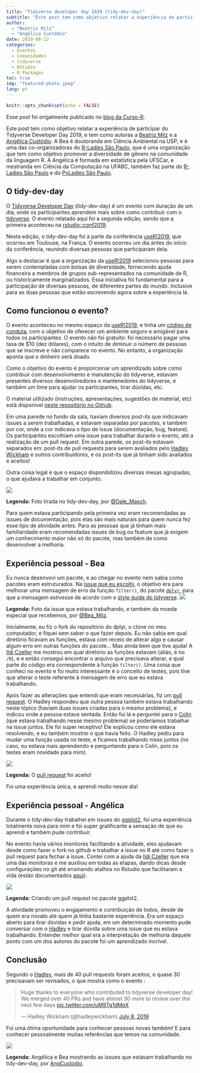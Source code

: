 ```yaml
---
title: "Tidyverse developer day 2019 (tidy-dev-day)"
subtitle: "Este post tem como objetivo relatar a experiência de participar do Tidyverse Developer Day 2019."
author: 
  - "Beatriz Milz"
  - "Angélica Custódio"
date: 2019-08-12
categories:
  - Eventos
  - Comunidades
  - tidyverse
  - RStudio
  - R Packages
toc: true  
img: "featured-photo.jpeg"
lang: pt
---
```


```r
knitr::opts_chunk$set(echo = FALSE)
```

::: callout-tip
Esse post foi origalmente publicado no [blog da Curso-R](https://blog.curso-r.com/posts/2019-08-12-tidydevday/).
:::

Este post tem como objetivo relatar a experiência de participar do Tidyverse Developer Day 2019, e tem como autoras a [Beatriz Milz](https://beatrizmilz.com) e a [Angélica Custódio](https://www.linkedin.com/in/angelicacustodio/). A Bea é doutoranda em Ciência Ambiental na USP, e é uma das co-organizadoras do [R-Ladies São Paulo](https://www.meetup.com/rladies-sao-paulo/), que é uma organização que tem como objetivo promover a diversidade de gênero na comunidade da linguagem R. A Angélica é formada em estatística pela UFSCar, e mestranda em Ciência da Computação na UFABC, também faz parte do [R-Ladies São Paulo](https://www.meetup.com/rladies-sao-paulo/) e do [PyLadies São Paulo](https://www.meetup.com/PyLadiesSP/).

## O tidy-dev-day

O [Tidyverse Developer Day](https://github.com/tidyverse/dev-day-2019) (tidy-dev-day) é um evento com duração de um dia, onde os participantes aprendem mais sobre como contribuir com o [tidyverse](https://www.tidyverse.org/). O evento relatado aqui foi a segunda edição, sendo que a primeira aconteceu na [rstudio::conf2019](https://resources.rstudio.com/tidyverse/tidyverse-developer-day-2019).

Nesta edição, o tidy-dev-day foi à parte da conferência [useR!2019](https://user2019.r-project.org/), que ocorreu em Toulouse, na França. O evento ocorreu um dia antes do início da conferência, reunindo diversas pessoas que participaram dela.

Algo a destacar é que a organização da [useR!2019](https://user2019.r-project.org/) selecionou pessoas para serem contempladas com bolsas de diversidade, fornecendo ajuda financeira a membros de grupos sub-representados na comunidade de R, ou historicamente marginalizados. Essa iniciativa foi fundamental para a participação de diversas pessoas, de diferentes partes do mundo. Inclusive para as duas pessoas que estão escrevendo agora sobre a experiência lá.

## Como funcionou o evento?

O evento aconteceu no mesmo espaço da [useR!2019](https://user2019.r-project.org/), e tinha um [código de conduta](https://github.com/tidyverse/dev-day-2019/blob/master/CODE_OF_CONDUCT.md), com o objetivo de oferecer um ambiente seguro e amigável para todos os participantes. O evento não foi gratuito: foi necessário pagar uma taxa de \$10 (dez dólares), com o intuito de diminuir o número de pessoas que se inscreve e não comparece no evento. No entanto, a organização aponta que o dinheiro será doado.

Como o objetivo do evento é proporcionar um aprendizado sobre como contribuir com desenvolvimento e manutenção do tidyverse, estavam presentes diversos desenvolvedores e mantenedores do tidyverse, e também um time para ajudar os participantes, tirar dúvidas, etc.

O material utilizado (instruções, apresentações, sugestões de material, etc) está disponível [neste repositório no Github](https://github.com/tidyverse/dev-day-2019).

Em uma parede no fundo da sala, haviam diversos post-its que indicavam issues a serem trabalhadas, e estavam separadas por pacotes, e também por cor, onde a cor indicava o tipo de issue (documentação, bug, feature). Os participantes escolhiam uma issue para trabalhar durante o evento, até a realização de um pull request. Em outra parede, os post-its estavam separados em: post-its de pull requests para serem avaliados pelo [Hadley Wickham](http://hadley.nz/) e outros contribuidores, e os post-its que já tinham sido avaliados e aceitos!

Outra coisa legal é que o espaço disponibilizou diversas mesas agrupadas, o que ajudava a trabalhar em conjunto.

![](https://i.imgur.com/Oz6x6GY.jpg)

**Legenda:** Foto tirada no tidy-dev-day, por [\@Dale_Masch](https://twitter.com/Dale_Masch).

Para quem estava participando pela primeira vez eram recomendadas as issues de documentação, pois elas são mais naturais para quem nunca fez esse tipo de atividade antes. Para as pessoas que já tinham mais familiaridade eram recomendadas issues de bug ou feature que já exigem um conhecimento maior não só do pacote, mas também de como desenvolver a melhoria.

## Experiência pessoal - Bea

Eu nunca desenvovi um pacote, e ao chegar no evento nem sabia como pacotes eram estruturados. Na [issue que eu escolhi](https://github.com/tidyverse/dplyr/issues/3698), o objetivo era para melhorar uma mensagem de erro da função `filter()`, do pacote [`dplyr`](https://dplyr.tidyverse.org/), para que a mensagem estivesse de acordo com o [style guide do tidyverse](https://style.tidyverse.org/). ![](https://i.imgur.com/VYgvY7k.jpg)

**Legenda:** Foto da issue que estava trabalhando, e também da moeda especial que recebemos, por [\@Bea_Milz](https://www.linkedin.com/in/beatrizmilz/).

Inicialmente, eu fiz o fork do repositório do dplyr, o clone no meu computador, e fiquei sem saber o que fazer depois. Eu não sabia em qual diretório ficavam as funções, estava com receio de alterar algo e causar algum erro em outras funções do pacote... Mas ainda bem que tive ajuda! A [Ildi Czeller](https://ildiczeller.com/) me mostrou em qual diretório as funções estavam (aliás, é no `/R`), e e então consegui encontrar o arquivo que precisava alterar, e qual parte do código era correspondente à função `filter()`. Uma coisa que conheci no evento e foi muito interessante é o conceito de testes, pois tive que alterar o teste referente à mensagem de erro que eu estava trabalhando.

Após fazer as alterações que entendi que eram necessárias, fiz um [pull request](https://github.com/tidyverse/dplyr/pull/4477). O Hadley respondeu que outra pessoa também estava trabalhando neste tópico (haviam duas issues criadas para o mesmo problema), e indicou onde a pessoa estava sentada. Então fui lá e perguntei para o [Colin](https://github.com/rundel) (que estava trabalhando nesse mesmo problema) se poderíamos trabalhar na issue juntos. Ele foi super receptivo! Ele explicou como ele estava resolvendo, e eu também mostrei o que havia feito. O Hadley pediu para mudar uma função usada no teste, e ficamos trabalhando nisso juntos (no caso, eu estava mais aprendendo e perguntando para o Colin, pois os testes eram novidade para mim).

![](https://i.imgur.com/zllw6qX.png)

**Legenda:** O [pull request](https://github.com/tidyverse/dplyr/pull/4476) foi aceito!

Foi uma experiência única, e aprendi muito nesse dia!

## Experiência pessoal - Angélica

Durante o tidy-dev-day trabalhei em issues do [ggplot2](https://ggplot2.tidyverse.org/), foi uma experiência totalmente nova para mim e foi super gratificante a sensação de que eu aprendi e também pude contribuir.

No evento havia vários monitores facilitando a atividade, eles ajudavam desde como fazer o fork no github e trabalhar a issue no R até como fazer o pull request para fechar a issue. Contei com a ajuda da [Ildi Czeller](https://ildiczeller.com/) que era uma das monitoras e me auxiliou em todas as etapas, dando dicas desde configurações no git até ensinando atalhos no Rstudio que facilitaram a vida (estão documentados [aqui](https://support.rstudio.com/hc/en-us/articles/200711853-Keyboard-Shortcuts)).

![](https://i.imgur.com/Svktt2C.png)

**Legenda:** Criando um pull request no pacote ggplot2.

A atividade promoveu o engajamento e contribuição de todos, desde de quem era novato até quem já tinha bastante experiência. Era um espaço aberto para tirar dúvidas e pedir ajuda, em um determinado momento pude conversar com o [Hadley](http://hadley.nz/) e tirar dúvida sobre uma issue que eu estava trabalhando. Entender melhor qual era a interpretação de melhoria daquele ponto com um dos autores do pacote foi um aprendizado incrível.

## Conclusão

Segundo o [Hadley](http://hadley.nz/), mais de 40 pull requests foram aceitos, e quase 30 precisavam ser revisados, o que mostra como o evento :

<blockquote class="twitter-tweet" data-lang="en">

<p lang="en" dir="ltr">

Huge thanks to everyone who contributed to tidyverse developer day! We merged over 40 PRs and have almost 30 more to review over the next few days <a href="https://t.co/uM9Tg1dMeX">pic.twitter.com/uM9Tg1dMeX</a>

</p>

--- Hadley Wickham (@hadleywickham) <a href="https://twitter.com/hadleywickham/status/1148252922272190464?ref_src=twsrc%5Etfw">July 8, 2019</a>

</blockquote>

```{=html}
<script async src="https://platform.twitter.com/widgets.js" charset="utf-8"></script>
```
Foi uma ótima oportunidade para conhecer pessoas novas também! E para conhecer pessoalmente muitas referências que temos na comunidade.

![](https://i.imgur.com/oWtQFxi.jpg)

**Legenda:** Angélica e Bea mostrando as issues que estavam trabalhando no tidy-dev-day, por [AngCustodio](https://twitter.com/angcustodio).
